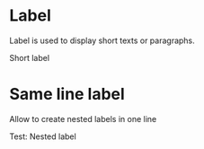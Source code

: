

<Meta title="Design System/ui/Label" component={Label} />

# Label

Label is used to display short texts or paragraphs.

<Preview withToolbar>
  <Story name="default">
    <Label strong={boolean('Strong', false)} pointer={boolean('Pointer', false)}>
      Short label
    </Label>
  </Story>
</Preview>

# Same line label

Allow to create nested labels in one line

<Preview withToolbar>
  <Story name="same line">
    <Label strong>
      Test: <Label sameLine>Nested label</Label>
    </Label>
  </Story>
</Preview>
